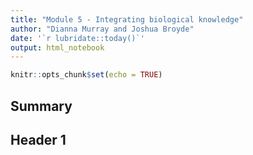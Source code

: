 ```yaml
---
title: "Module 5 - Integrating biological knowledge"
author: "Dianna Murray and Joshua Broyde"
date: '`r lubridate::today()`'
output: html_notebook
---
```


```r
knitr::opts_chunk$set(echo = TRUE)
```

## Summary

## Header 1